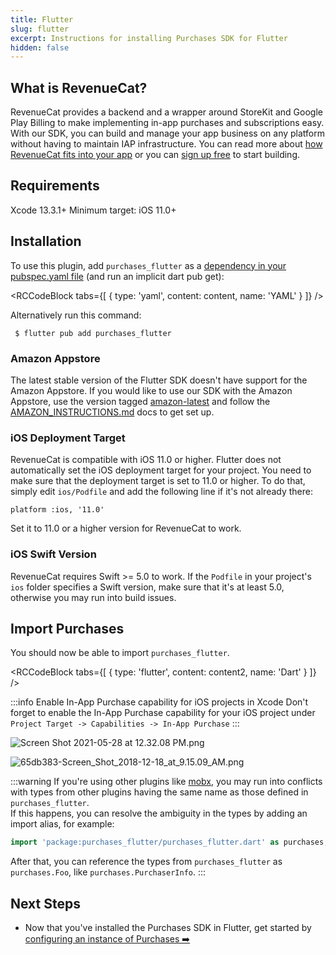```yaml
---
title: Flutter
slug: flutter
excerpt: Instructions for installing Purchases SDK for Flutter
hidden: false
---
```

## What is RevenueCat?

RevenueCat provides a backend and a wrapper around StoreKit and Google Play Billing to make implementing in-app purchases and subscriptions easy. With our SDK, you can build and manage your app business on any platform without having to maintain IAP infrastructure. You can read more about [how RevenueCat fits into your app](https://www.revenuecat.com/blog/growth/where-does-revenuecat-fit-in-your-app/) or you can [sign up free](https://app.revenuecat.com/signup) to start building.

## Requirements

Xcode 13.3.1+
Minimum target: iOS 11.0+

## Installation

To use this plugin, add `purchases_flutter` as a [dependency in your pubspec.yaml file](https://flutter.io/platform-plugins/)  (and run an implicit dart pub get):


<RCCodeBlock tabs={[
    { type: 'yaml', content: content, name: 'YAML' }
]} />

Alternatively run this command:

```
 $ flutter pub add purchases_flutter
```

### Amazon Appstore
The latest stable version of the Flutter SDK doesn't have support for the Amazon Appstore. If you would like to use our SDK with the Amazon Appstore, use the version tagged [amazon-latest](https://github.com/RevenueCat/purchases-flutter/releases/tag/amazon-latest) and follow the [AMAZON_INSTRUCTIONS.md](https://rev.cat/amazon-flutter-instructions) docs to get set up.

### iOS Deployment Target
RevenueCat is compatible with iOS 11.0 or higher. Flutter does not automatically set the iOS deployment target for your project. You need to make sure that the deployment target is set to 11.0 or higher. To do that, simply edit `ios/Podfile` and add the following line if it's not already there:

```
platform :ios, '11.0'
```
Set it to 11.0 or a higher version for RevenueCat to work.

### iOS Swift Version
RevenueCat requires Swift >= 5.0 to work. If the `Podfile` in your project's `ios` folder specifies a Swift version, make sure that it's at least 5.0, otherwise you may run into build issues.

## Import Purchases

You should now be able to import `purchases_flutter`.


<RCCodeBlock tabs={[
    { type: 'flutter', content: content2, name: 'Dart' }
]} />

:::info Enable In-App Purchase capability for iOS projects in Xcode
Don't forget to enable the In-App Purchase capability for your iOS project under `Project Target -> Capabilities -> In-App Purchase`
:::

![](/images/08d0721-Screen_Shot_2021-05-28_at_12.32.08_PM_097ad33b9e3dfce316b36d8c95b633dd.png "Screen Shot 2021-05-28 at 12.32.08 PM.png")

![](/images/66c301a-65db383-Screen_Shot_2018-12-18_at_9.15.09_AM_51ae7051850be013d83c1e9a8f107b61.png "65db383-Screen_Shot_2018-12-18_at_9.15.09_AM.png")

:::warning
If you're using other plugins like [mobx](https://pub.dev/packages/flutter_mobx), you may run into conflicts with types from other plugins having the same name as those defined in `purchases_flutter`.<br/>
If this happens, you can resolve the ambiguity in the types by adding an import alias, for example:
```dart
import 'package:purchases_flutter/purchases_flutter.dart' as purchases;
```
After that, you can reference the types from `purchases_flutter` as `purchases.Foo`, like `purchases.PurchaserInfo`.
:::

## Next Steps

* Now that you've installed the Purchases SDK in Flutter, get started by [configuring an instance of Purchases ➡️](/getting-started/quickstart#4-using-revenuecats-purchases-sdk)